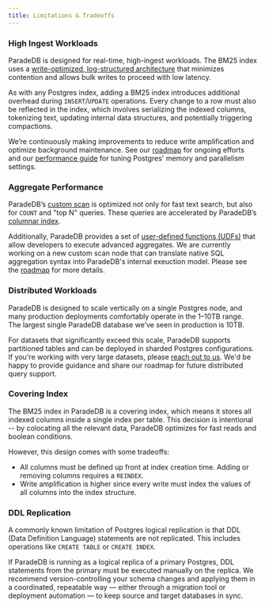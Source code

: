 ```yaml
---
title: Limitations & Tradeoffs
---
```


### High Ingest Workloads

ParadeDB is designed for real-time, high-ingest workloads. The BM25 index uses a [write-optimized, log-structured architecture](/welcome/architecture#data-model) that minimizes contention and allows bulk writes to proceed with low latency.

As with any Postgres index, adding a BM25 index introduces additional overhead during `INSERT`/`UPDATE` operations. Every change to a row must also be reflected in the index, which involves serializing the indexed columns, tokenizing text, updating internal data structures, and potentially triggering compactions.

We’re continuously making improvements to reduce write amplification and optimize background maintenance. See our [roadmap](/welcome/roadmap) for ongoing efforts and
our [performance guide](/documentation/configuration/parallel) for tuning Postgres' memory and parallelism settings.

### Aggregate Performance

ParadeDB’s [custom scan](/welcome/architecture#query-optimizations) is optimized not only for fast text search, but also for `COUNT` and "top N" queries.
These queries are accelerated by ParadeDB’s [columnar index](/welcome/architecture#columnar-index).

Additionally, ParadeDB provides a set of [user-defined functions (UDFs)](/documentation/aggregates/tantivy) that allow developers to execute advanced aggregates.
We are currently working on a new custom scan node that can translate native SQL aggregation syntax into ParadeDB's internal exeuction model.
Please see the [roadmap](/welcome/roadmap) for more details.

### Distributed Workloads

ParadeDB is designed to scale vertically on a single Postgres node, and many production deployments comfortably operate in the 1–10TB range. The largest single ParadeDB database we’ve seen in production is 10TB.

For datasets that significantly exceed this scale, ParadeDB supports partitioned tables and can be deployed in sharded Postgres configurations. If you're working with very large datasets, please
[reach out to us](mailto:support@paradedb.com). We'd be happy to provide guidance and share our roadmap for future distributed query support.

### Covering Index

The BM25 index in ParadeDB is a covering index, which means it stores all indexed columns inside a single index per table. This
decision is intentional -- by colocating all the relevant data, ParadeDB optimizes for fast reads and boolean conditions.

However, this design comes with some tradeoffs:

- All columns must be defined up front at index creation time. Adding or removing columns requires a `REINDEX`.
- Write amplification is higher since every write must index the values of all columns into the index structure.

### DDL Replication

A commonly known limitation of Postgres logical replication is that DDL (Data Definition Language) statements are not replicated. This includes operations like `CREATE TABLE` or `CREATE INDEX`.

If ParadeDB is running as a logical replica of a primary Postgres, DDL statements from the primary must be executed manually on the replica.
We recommend version-controlling your schema changes and applying them in a coordinated, repeatable way — either through a migration tool or deployment automation — to keep source and target databases in sync.
